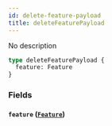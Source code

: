 ```yaml
---
id: delete-feature-payload
title: deleteFeaturePayload
---
```


No description

```graphql
type deleteFeaturePayload {
  feature: Feature
}
```

### Fields

#### `feature` ([`Feature`](/v1/objects/feature))
